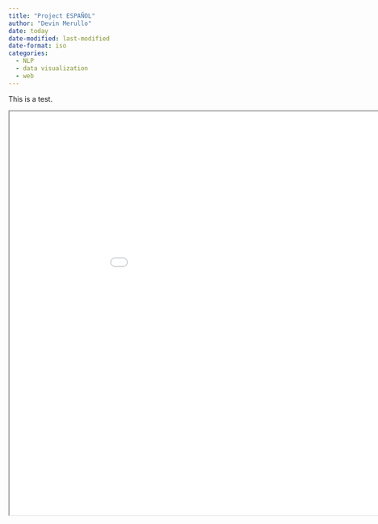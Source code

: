 ```yaml
---
title: "Project ESPAÑOL"
author: "Devin Merullo"
date: today
date-modified: last-modified
date-format: iso
categories: 
  - NLP
  - data visualization
  - web
---
```


This is a test.

<iframe src="../files/fig_c.html" width="1000" height="800"></iframe>
